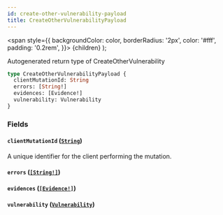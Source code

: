 ```yaml
---
id: create-other-vulnerability-payload
title: CreateOtherVulnerabilityPayload
---
```


<span
style={{
      backgroundColor: color,
      borderRadius: '2px',
      color: '#fff',
      padding: '0.2rem',
    }}>
{children}
</span>
);

Autogenerated return type of CreateOtherVulnerability

```graphql
type CreateOtherVulnerabilityPayload {
  clientMutationId: String
  errors: [String!]
  evidences: [Evidence!]
  vulnerability: Vulnerability
}
```

### Fields

#### `clientMutationId` ([`String`](/api/scalars/string))

A unique identifier for the client performing the mutation.

#### `errors` ([`[String!]`](/api/scalars/string))

#### `evidences` ([`[Evidence!]`](/api/objects/evidence))

#### `vulnerability` ([`Vulnerability`](/api/objects/vulnerability))

